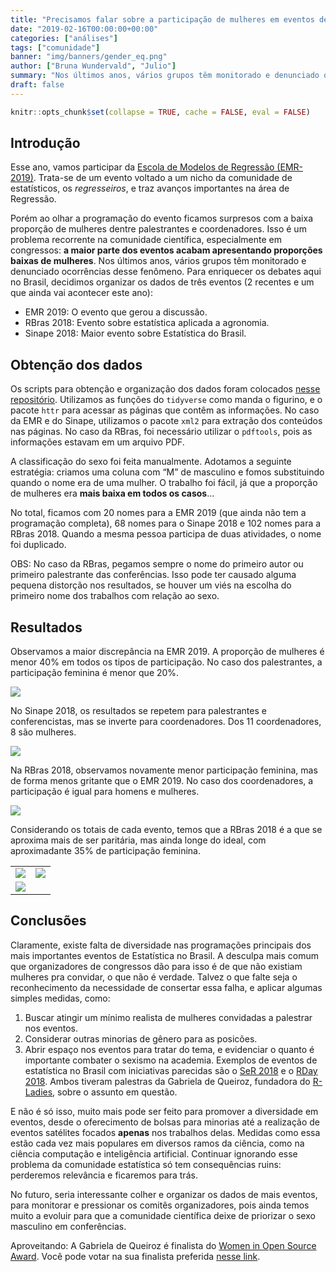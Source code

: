```yaml
---
title: "Precisamos falar sobre a participação de mulheres em eventos de estatística"
date: "2019-02-16T00:00:00+00:00"
categories: ["análises"]
tags: ["comunidade"]
banner: "img/banners/gender_eq.png"
author: ["Bruna Wundervald", "Julio"]
summary: "Nos últimos anos, vários grupos têm monitorado e denunciado ocorrências desse fenômeno na comunidade científica. Para enriquecer os debates aqui no Brasil, decidimos organizar os dados de três eventos recentes de estatística."
draft: false
---
```


```r
knitr::opts_chunk$set(collapse = TRUE, cache = FALSE, eval = FALSE)
```

## Introdução

Esse ano, vamos participar da 
[Escola de Modelos de Regressão (EMR-2019)](https://elo.iweventos.com.br/evento/escoladeregressao2019/home). 
Trata-se de um evento voltado a um nicho da comunidade de estatísticos,
os *regresseiros*, e traz avanços importantes na área de Regressão. 

Porém ao olhar a programação do evento ficamos surpresos com a baixa proporção de mulheres dentre palestrantes e coordenadores. Isso é um problema recorrente na comunidade científica, especialmente em congressos: **a maior parte dos eventos acabam apresentando proporções baixas de mulheres**. Nos últimos 
anos, vários grupos têm monitorado e denunciado ocorrências desse fenômeno. 
Para enriquecer os debates aqui no Brasil, decidimos organizar os dados 
de três eventos (2 recentes e um que ainda vai acontecer este ano):

- EMR 2019: O evento que gerou a discussão.
- RBras 2018: Evento sobre estatística aplicada a agronomia.
- Sinape 2018: Maior evento sobre Estatística do Brasil.

## Obtenção dos dados

Os scripts para obtenção e organização dos dados foram colocados [nesse repositório](https://github.com/brunaw/eventos_stats_brasil/tree/master/code). 
Utilizamos as funções do `tidyverse` como manda o figurino, e o 
pacote `httr` para acessar as páginas que contêm as informações. 
No caso da EMR e do Sinape, utilizamos o pacote `xml2` para extração 
dos conteúdos nas páginas. No caso da RBras, foi necessário utilizar 
o `pdftools`, pois as informações estavam em um arquivo PDF.

A classificação do sexo foi feita manualmente. Adotamos a seguinte 
estratégia: criamos uma coluna com "M" de masculino e fomos substituindo
quando o nome era de uma mulher. O trabalho foi fácil, já que a proporção
de mulheres era **mais baixa em todos os casos**...

No total, ficamos com 20 nomes para a EMR 2019 (que ainda não tem a programação 
completa), 68 nomes para o Sinape 2018 e 102 nomes para a RBras 2018. 
Quando a mesma pessoa participa de duas atividades, o nome foi duplicado.

OBS: No caso da RBras, pegamos sempre o nome do primeiro autor ou primeiro palestrante das conferências. Isso pode ter causado alguma pequena distorção nos resultados, se houver um viés na escolha do primeiro nome dos trabalhos com relação ao sexo.

## Resultados

Observamos a maior discrepância na EMR 2019. A proporção de mulheres é menor 40% em todos os tipos de participação. No caso dos palestrantes, a participação feminina é menor que 20%. 

![](https://raw.githubusercontent.com/brunaw/eventos_stats_brasil/master/img/emr_2019_part_1.png)

No Sinape 2018, os resultados se repetem para palestrantes e conferencistas, mas se inverte para coordenadores. Dos 11 coordenadores, 8 são mulheres.

![](https://raw.githubusercontent.com/brunaw/eventos_stats_brasil/master/img/sinape_2018_part_1.png)

Na RBras 2018, observamos novamente menor participação feminina, mas de forma menos gritante que o EMR 2019. No caso dos coordenadores, a participação é igual para homens e mulheres.

![](https://raw.githubusercontent.com/brunaw/eventos_stats_brasil/master/img/rbras_2018_part_1.png)

Considerando os totais de cada evento, temos que a RBras 2018 é a que se aproxima mais de ser paritária, mas ainda longe do ideal, com aproximadante 35% de participação feminina. 

<table>
<tr style="border-image-width:0px">
<td><img src="https://raw.githubusercontent.com/brunaw/eventos_stats_brasil/master/img/emr_2019_1.png"/></td>
<td><img src="https://raw.githubusercontent.com/brunaw/eventos_stats_brasil/master/img/sinape_2018_1.png"/></td>
</tr>
<tr>
<td colspan=2><img src="https://raw.githubusercontent.com/brunaw/eventos_stats_brasil/master/img/rbras_2018_1.png" style="max-height:300px"/></td>
</tr>
</table>

## Conclusões

Claramente, existe falta de diversidade nas programações principais 
dos mais importantes eventos de Estatística no Brasil. A desculpa mais
comum que organizadores de congressos dão para isso é de que não existiam
mulheres pra convidar, o que não é verdade. Talvez o que falte seja 
o reconhecimento da necessidade de consertar essa falha, e aplicar
algumas simples medidas, como:

1. Buscar atingir um mínimo realista de mulheres convidadas a palestrar nos
eventos. 
2. Considerar outras minorias de gênero para as posicões. 
3. Abrir espaço nos eventos para tratar do tema, e evidenciar o quanto
é importante combater o sexismo na academia. Exemplos de 
eventos de estatística no Brasil com iniciativas parecidas são o
[SeR 2018](https://ser2018.weebly.com/) e o [RDay 2018](http://rday.leg.ufpr.br/).
Ambos tiveram palestras da Gabriela de Queiroz, fundadora
do [R-Ladies](http://rladies.org), sobre o assunto em questão. 

E não é só isso, muito mais pode ser feito para promover a diversidade
em eventos, desde o oferecimento de bolsas para minorias até a 
realização de eventos satélites focados **apenas** nos trabalhos 
delas. Medidas como essa estão cada vez mais populares em diversos
ramos da ciência, como na ciência computação e inteligência artificial.
Continuar ignorando esse problema da
comunidade estatística só tem consequências ruins: perderemos 
relevância e ficaremos para trás.

No futuro, seria interessante colher e organizar os dados 
de mais eventos, para monitorar e pressionar os comitês organizadores, pois
ainda temos muito a evoluir para que a comunidade científica deixe de 
priorizar o sexo masculino em conferências.

Aproveitando: A Gabriela de Queiroz é finalista do [Women in Open Source Award](https://www.redhat.com/en/about/women-in-open-source). Você pode votar na sua finalista preferida [nesse link](https://www.redhat.com/en/about/women-in-open-source).
